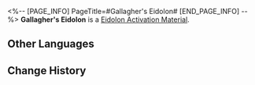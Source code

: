 <%-- [PAGE_INFO]
PageTitle=#Gallagher's Eidolon#
[END_PAGE_INFO] --%>
{{Item Infobox
|id          = 11301
|image       = Item Gallagher's Eidolon.png{{subst:void|<!--$UPLOAD:<<SpriteOutput/ItemFigures/11001.png>-<Item Gallagher's Eidolon.png>-<Item Icons>>-->}}
|type        = Eidolon Activation Material
|invCategory = 
|rarity      = 4
|effect      = 
|description = Material for raising Gallagher's Eidolon Level.
}}
'''Gallagher's Eidolon''' is a [[Eidolon Activation Material]].

==Other Languages==
{{Other Languages
|en   = Gallagher's Eidolon
|zhs  = 【加拉赫】的星魂
|zht  = 【加拉赫】的星魂
|ja   = 「ギャラガー」の星魂
|ko   = [갤러거]의 성혼
|es   = Eidolon de Gallagher
|fr   = Eidolon de Gallagher
|ru   = Эйдолон Галлахера
|th   = Eidolon ของ Gallagher
|vi   = Tinh Hồn Gallagher
|de   = Gallaghers Eidolon
|id   = Gallagher's Eidolon
|pt   = Eidolon de Gallagher
}}

==Change History==
{{Change History|2.1}}